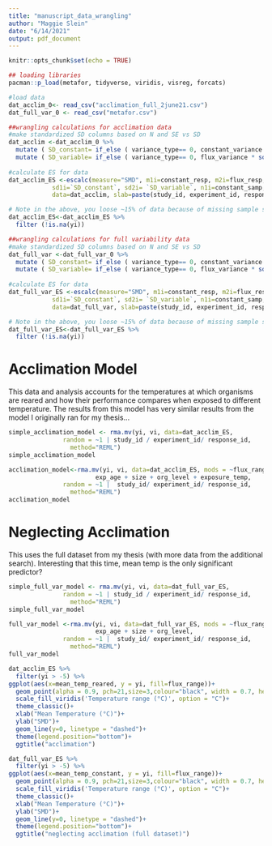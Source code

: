 ```yaml
---
title: "manuscript_data_wrangling"
author: "Maggie Slein"
date: "6/14/2021"
output: pdf_document
---
```


```r
knitr::opts_chunk$set(echo = TRUE)
```

```r
## loading libraries 
pacman::p_load(metafor, tidyverse, viridis, visreg, forcats)

#load data
dat_acclim_0<- read_csv("acclimation_full_2june21.csv")
dat_full_var_0 <- read_csv("metafor.csv")
```


```r
##wrangling calculations for acclimation data
#make standardized SD columns based on N and SE vs SD
dat_acclim <-dat_acclim_0 %>% 
  mutate ( SD_constant= if_else ( variance_type== 0, constant_variance * sqrt(constant_samp), constant_variance))  %>%
  mutate ( SD_variable= if_else ( variance_type== 0, flux_variance * sqrt(flux_variance) , flux_variance)) 
         
#calculate ES for data
dat_acclim_ES <-escalc(measure="SMD", m1i=constant_resp, m2i=flux_resp, 
            sd1i=`SD_constant`, sd2i= `SD_variable`, n1i=constant_samp, n2i=flux_samp, 
            data=dat_acclim, slab=paste(study_id, experiment_id, response_id, sep=", ")) 

# Note in the above, you loose ~15% of data because of missing sample sizes and SEs reported, below these are removed for now
dat_acclim_ES<-dat_acclim_ES %>% 
  filter (!is.na(yi)) 
```


```r
##wrangling calculations for full variability data
#make standardized SD columns based on N and SE vs SD
dat_full_var <-dat_full_var_0 %>% 
  mutate ( SD_constant= if_else ( variance_type== 0, constant_variance * sqrt(constant_samp), constant_variance))  %>%
  mutate ( SD_variable= if_else ( variance_type== 0, flux_variance * sqrt(flux_variance) , flux_variance)) 
         
#calculate ES for data
dat_full_var_ES <-escalc(measure="SMD", m1i=constant_resp, m2i=flux_resp, 
            sd1i=`SD_constant`, sd2i= `SD_variable`, n1i=constant_samp, n2i=flux_samp, 
            data=dat_full_var, slab=paste(study_id, experiment_id, response_id, sep=", ")) 

# Note in the above, you loose ~15% of data because of missing sample sizes and SEs reported, below these are removed for now
dat_full_var_ES<-dat_full_var_ES %>% 
  filter (!is.na(yi)) 
```

# Acclimation Model 

This data and analysis accounts for the temperatures at which organisms are reared and how their performance compares when exposed to different temperature. The results from this model has very similar results from the model I originally ran for my thesis...


```r
simple_acclimation_model <- rma.mv(yi, vi, data=dat_acclim_ES, 
               random = ~1 | study_id / experiment_id/ response_id,
                 method="REML") 
simple_acclimation_model
```

```r
acclimation_model<-rma.mv(yi, vi, data=dat_acclim_ES, mods = ~flux_range * mean_temp_reared +
                        exp_age + size + org_level + exposure_temp, 
               random = ~1 |  study_id/ experiment_id/ response_id,
                 method="REML") 
acclimation_model
```

# Neglecting Acclimation 

This uses the full dataset from my thesis (with more data from the additional search). Interesting that this time, mean temp is the only significant predictor?

```r
simple_full_var_model <- rma.mv(yi, vi, data=dat_full_var_ES, 
               random = ~1 | study_id / experiment_id/ response_id,
                 method="REML") 
simple_full_var_model
```

```r
full_var_model <-rma.mv(yi, vi, data=dat_full_var_ES, mods = ~flux_range * mean_temp_constant +
                        exp_age + size + org_level, 
               random = ~1 |  study_id/ experiment_id/ response_id,
                 method="REML") 
full_var_model
```

```r
dat_acclim_ES %>%
  filter(yi > -5) %>%
ggplot(aes(x=mean_temp_reared, y = yi, fill=flux_range))+
  geom_point(alpha = 0.9, pch=21,size=3,colour="black", width = 0.7, height = 0.7)+
  scale_fill_viridis('Temperature range (°C)', option = "C")+
  theme_classic()+
  xlab("Mean Temperature (°C)")+
  ylab("SMD")+
  geom_line(y=0, linetype = "dashed")+
  theme(legend.position="bottom")+
  ggtitle("acclimation")
```

```r
dat_full_var_ES %>%
  filter(yi > -5) %>%
ggplot(aes(x=mean_temp_constant, y = yi, fill=flux_range))+
  geom_point(alpha = 0.9, pch=21,size=3,colour="black", width = 0.7, height = 0.7)+
  scale_fill_viridis('Temperature range (°C)', option = "C")+
  theme_classic()+
  xlab("Mean Temperature (°C)")+
  ylab("SMD")+
  geom_line(y=0, linetype = "dashed")+
  theme(legend.position="bottom")+
  ggtitle("neglecting acclimation (full dataset)")
```

